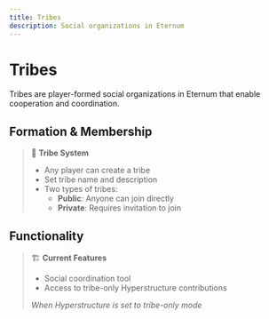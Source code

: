 ```yaml
---
title: Tribes
description: Social organizations in Eternum
---
```


# Tribes

Tribes are player-formed social organizations in Eternum that enable cooperation and coordination.

## Formation & Membership

> 👥 **Tribe System**
>
> - Any player can create a tribe
> - Set tribe name and description
> - Two types of tribes:
>   - **Public**: Anyone can join directly
>   - **Private**: Requires invitation to join

## Functionality

> 🏗️ **Current Features**
>
> - Social coordination tool
> - Access to tribe-only Hyperstructure contributions
>
> _When Hyperstructure is set to tribe-only mode_
